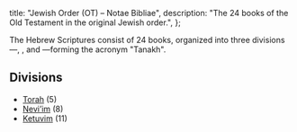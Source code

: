   title: "Jewish Order (OT) – Notae Bibliae",
  description: "The 24 books of the Old Testament in the original Jewish order.",
};

<Initial text="Jewish Order (OT)"/>

The Hebrew Scriptures consist of 24 books, organized into three divisions—<Definition lang="hebrew" anchor="torah" text="Torah"/>, <Definition lang="hebrew" anchor="neviim" text="Nevi’im"/>, and <Definition lang="hebrew" anchor="ketuvim" text="Ketuvim"/>—forming the acronym "Tanakh".

## Divisions

* [Torah](/bible/old-testament/jewish-order/torah) (5)
* [Nevi’im](/bible/old-testament/jewish-order/neviim) (8)
* [Ketuvim](/bible/old-testament/jewish-order/ketuvim) (11)
